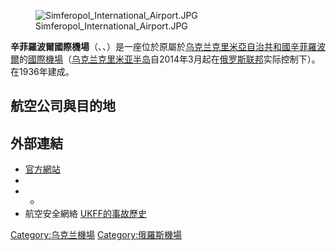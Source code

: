 {{expand language|1=en|page=|time=2019-09-05T13:23:51+00:00}}
{{unreferenced|time=2019-09-05T13:23:51+00:00}}
{{noteTA
|1=zh:辛菲羅波爾;zh-tw:辛菲洛普;
}}
{{Airport infobox
| airport_name     = 辛菲羅波爾國際機場<br>{{lang|en|Simferopol International Airport}}
| nativename       = {{lang|uk|Міжнародний аеропорт "Сімферополь"}}
| photo            =
| photosize        = 250px
| caption          =
| IATA             = SIP
| ICAO             = UKFF
| FAA              = 
| LID              = 
| type             = 民用
| run by           = 政府
| city             = {{UKR}} {{flag|Crimea}} [[克里米亞共和國|克里米亞]][[辛菲羅波爾|辛菲羅波爾]]
| distance_to_city =
| location         = {{UKR}}[[克里米亚自治共和国|克里米亚]][[辛菲羅波爾|辛菲羅波爾]]<br> {{RUS}}[[克里米亞共和國|克里米亞]][[辛菲羅波爾|辛菲羅波爾]]
| elevation        = 639英尺/195米
| hub              =
| opened           = 
| closed           = 
| website          = 
| coordinates      = {{coord|45|03|08|N|33|58|31|E|type:airport}}
| runway1_heading  = 01L/19R
| runway1_feet     = 12,142
| runway1_meter    = 3,701
| runway1_surface  = [[混凝土|混凝土]]
| footnotes        = 
}}
[[Image:Simferopol_International_Airport.JPG|right]]

'''辛菲羅波爾國際機場'''（{{lang-uk|Міжнародний аеропорт "Сімферополь"}}、{{lang-ru|Международный аэропорт "Симферополь"}}、{{airport codes|SIP|UKFF}}）是一座位於原屬於[[乌克兰|乌克兰]][[克里米亞自治共和國|克里米亞自治共和國]][[辛菲羅波爾|辛菲羅波爾]]的[[國際機場|國際機場]]（[[乌克兰|乌克兰]][[克里米亚半岛|克里米亚半岛]]自2014年3月起在[[俄罗斯联邦|俄罗斯联邦]]实际控制下）。在1936年建成。

==航空公司與目的地==
{{Airport-dest-list
|[[俄羅斯航空|俄羅斯航空]] | 莫斯科—謝列梅捷沃
|[[多布羅廖特航空|多布羅廖特航空]]| 莫斯科—謝列梅捷沃
|[[阿瑪航空|阿瑪航空]] | 埃里溫
|[[新星航空_(俄羅斯)|新星航空]] | 莫斯科—謝列梅捷沃
|[[阿塞拜疆|阿塞拜疆]]| 巴庫
|[[白俄羅斯航空|白俄羅斯航空]]| 明斯克 
|[[大陸航空|大陸航空]]| 克拉斯諾亞爾斯克、莫斯科—伏努科沃
|[[Kavminvody航空|Kavminvody航空]] | 莫斯科—[[伏努科沃國際機場|伏努科沃]]
|[[科加雷姆航空|科加雷姆航空]] | 蘇爾古特
|[[北方航空_(俄羅斯)|北方航空]] | 莫斯科—謝列梅捷沃
|[[路西亞航空|路西亞航空]] | 聖彼得堡
|[[S7航空|S7航空]] | 莫斯科—多莫傑多沃、新西伯利亞
|[[土耳其航空|土耳其航空]] | 伊斯坦布爾—阿塔圖克
|[[烏拉爾航空|烏拉爾航空]] | 葉卡捷琳堡
|[[UTair航空|UTair航空]] | 莫斯科—伏努科沃
|[[烏茲別克航空|烏茲別克航空]] | 撒馬爾罕、塔什干
|[[VIM航空|VIM航空]] | 莫斯科—多莫傑多沃
}}

==外部連結==
*[http://www.sipaero.ru 官方網站] {{Wayback|url=http://www.sipaero.ru/ |date=20160618211326 }} {{ru}}
*{{WAD|UKFF}}
*{{GCM|SIP}}
**{{NWS-current|UKFF}}
*航空安全網絡 [http://aviation-safety.net/database/airport/airport.php?id=sip UKFF的事故歷史] {{Wayback|url=http://aviation-safety.net/database/airport/airport.php?id=sip |date=20121007141243 }}

{{烏克蘭機場}}
{{Airports in Russia}}

[[Category:乌克兰機場|Category:乌克兰機場]]
[[Category:俄羅斯機場|Category:俄羅斯機場]]